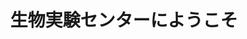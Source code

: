 ﻿---
title: "生物実験センターにようこそ"
category: "生命理工学院"
vol: "39"
interviewee: "萩原 啓実 "
url: ""
tags: []
pdf: "39-3.pdf"
career: ""
preface: "血圧を調整するホルモンと骨形成との関連、動脈硬化におけるカルシウム沈着のメカニズム等広範囲に研究を展開し、現代病対策の基礎を作る。"
---
